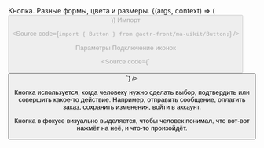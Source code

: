 
<Meta of={ButtonStories} />

<Title>
  Кнопка
</Title>

<Subtitle>
  Кнопка. Разные формы, цвета и размеры.
</Subtitle>

<Canvas>
  <Story name="Button">
    {(args, context) => (
      <Button
        label={args.label}
        size={args.size}
        view={args.view}
        form={args.form}
        outline={args.outline}
        disabled={args.disabled}
        loading={args.loading}
        title={args.title}
        width={args.width}
        onClick={args.onClick}
      />
    )}
  </Story>
</Canvas>

<Subheading>
  Импорт
</Subheading>

<Source code={`import { Button } from @actr-front/ma-uikit/Button;`} />

<Subheading>
  Параметры
</Subheading>

<Controls/>

<Subheading>
  Подключение иконок
</Subheading>

<Source code={`

<Button
  label="Кнопка"
  iconLeft={IconArrowsChevronUp}
  iconRight={IconArrowsChevronDown}
/>
`} />


Кнопка используется, когда человеку нужно сделать выбор, подтвердить или совершить какое-то действие. Например, отправить сообщение, оплатить заказ, сохранить изменения, войти в аккаунт.

Кнопка в фокусе визуально выделяется, чтобы человек понимал, что вот-вот нажмёт на неё, и что-то произойдёт.
